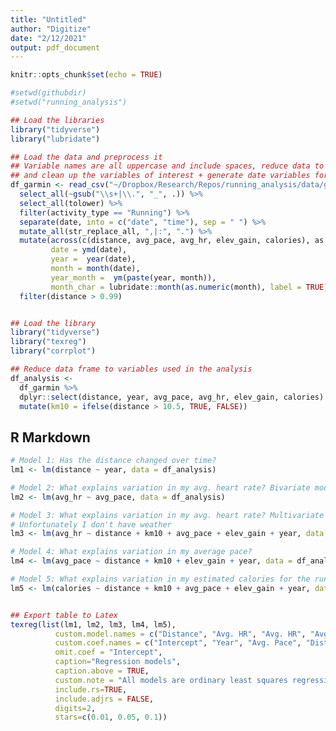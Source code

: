 ```yaml
---
title: "Untitled"
author: "Digitize"
date: "2/12/2021"
output: pdf_document
---
```


```r
knitr::opts_chunk$set(echo = TRUE)

#setwd(githubdir)
#setwd("running_analysis")

## Load the libraries
library("tidyverse")
library("lubridate")

## Load the data and preprocess it
## Variable names are all uppercase and include spaces, reduce data to only Running,
## and clean up the variables of interest + generate date variables for plot and regression
df_garmin <- read_csv("~/Dropbox/Research/Repos/running_analysis/data/garmin.csv") %>% 
  select_all(~gsub("\\s+|\\.", "_", .)) %>% 
  select_all(tolower) %>% 
  filter(activity_type == "Running") %>% 
  separate(date, into = c("date", "time"), sep = " ") %>% 
  mutate_all(str_replace_all, ",|:", ".") %>% 
  mutate(across(c(distance, avg_pace, avg_hr, elev_gain, calories), as.numeric),
         date = ymd(date), 
         year =  year(date),
         month = month(date),
         year_month =  ym(paste(year, month)),
         month_char = lubridate::month(as.numeric(month), label = TRUE)) %>% 
  filter(distance > 0.99)


## Load the library
library("tidyverse")
library("texreg")
library("corrplot")

## Reduce data frame to variables used in the analysis
df_analysis <-
  df_garmin %>% 
  dplyr::select(distance, year, avg_pace, avg_hr, elev_gain, calories) %>% 
  mutate(km10 = ifelse(distance > 10.5, TRUE, FALSE))


```

## R Markdown

```r
# Model 1: Has the distance changed over time?
lm1 <- lm(distance ~ year, data = df_analysis)

# Model 2: What explains variation in my avg. heart rate? Bivariate model with pace
lm2 <- lm(avg_hr ~ avg_pace, data = df_analysis)

# Model 3: What explains variation in my avg. heart rate? Multivariate model with other covariates
# Unfortunately I don't have weather 
lm3 <- lm(avg_hr ~ distance + km10 + avg_pace + elev_gain + year, data = df_analysis)

# Model 4: What explains variation in my average pace?
lm4 <- lm(avg_pace ~ distance + km10 + elev_gain + year, data = df_analysis)

# Model 5: What explains variation in my estimated calories for the run
lm5 <- lm(calories ~ distance + km10 + avg_pace + elev_gain + year, data = df_analysis)


## Export table to Latex
texreg(list(lm1, lm2, lm3, lm4, lm5),
          custom.model.names = c("Distance", "Avg. HR", "Avg. HR", "Avg. Pace", "Calories"),
          custom.coef.names = c("Intercept", "Year", "Avg. Pace", "Distance", "more than 10k", "Elevation Gain"),
          omit.coef = "Intercept",
          caption="Regression models", 
          caption.above = TRUE,
          custom.note = "All models are ordinary least squares regressions.",
          include.rs=TRUE, 
          include.adjrs = FALSE,
          digits=2,
          stars=c(0.01, 0.05, 0.1))


```
